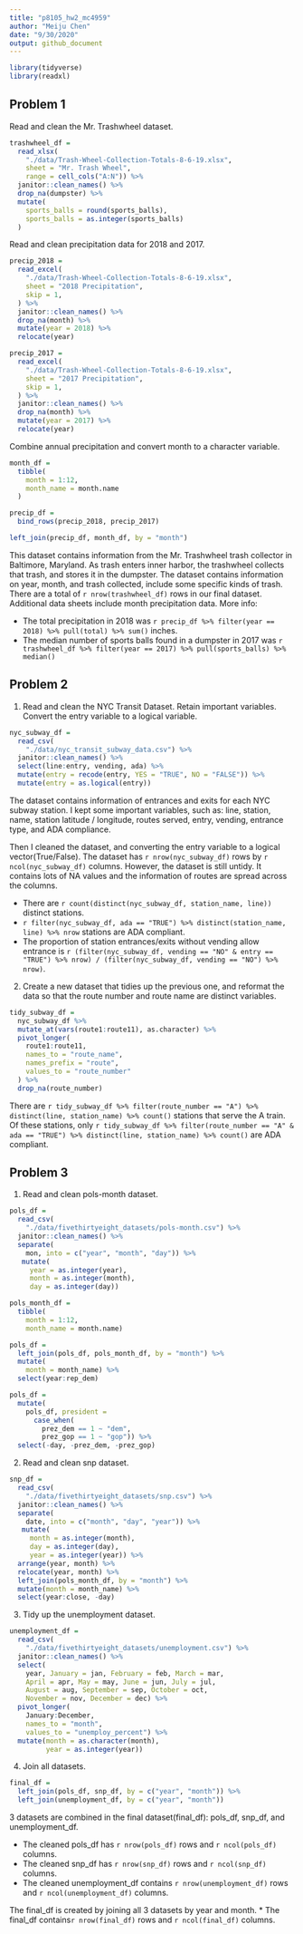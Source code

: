 ```yaml
---
title: "p8105_hw2_mc4959"
author: "Meiju Chen"
date: "9/30/2020"
output: github_document
---
```


```r
library(tidyverse)
library(readxl)
```

## Problem 1

Read and clean the Mr. Trashwheel dataset.

```r
trashwheel_df = 
  read_xlsx(
    "./data/Trash-Wheel-Collection-Totals-8-6-19.xlsx",
    sheet = "Mr. Trash Wheel",
    range = cell_cols("A:N")) %>%
  janitor::clean_names() %>%
  drop_na(dumpster) %>%
  mutate(
    sports_balls = round(sports_balls),
    sports_balls = as.integer(sports_balls)
  )
```

Read and clean precipitation data for 2018 and 2017.

```r
precip_2018 = 
  read_excel(
    "./data/Trash-Wheel-Collection-Totals-8-6-19.xlsx",
    sheet = "2018 Precipitation",
    skip = 1,
  ) %>%
  janitor::clean_names() %>%
  drop_na(month) %>%
  mutate(year = 2018) %>%
  relocate(year)

precip_2017 = 
  read_excel(
    "./data/Trash-Wheel-Collection-Totals-8-6-19.xlsx",
    sheet = "2017 Precipitation",
    skip = 1,
  ) %>%
  janitor::clean_names() %>%
  drop_na(month) %>%
  mutate(year = 2017) %>%
  relocate(year)
```

Combine annual precipitation and convert month to a character variable.

```r
month_df = 
  tibble(
    month = 1:12,
    month_name = month.name
  )

precip_df = 
  bind_rows(precip_2018, precip_2017)

left_join(precip_df, month_df, by = "month")
```

This dataset contains information from the Mr. Trashwheel trash collector in Baltimore, Maryland. As trash enters inner harbor, the trashwheel collects that trash, and stores it in the dumpster. The dataset contains information on year, month, and trash collected, include some specific kinds of trash. There are a total of `r nrow(trashwheel_df)` rows in our final dataset. Additional data sheets include month precipitation data. More info:

* The total precipitation in 2018 was `r precip_df %>% filter(year == 2018) %>% pull(total) %>% sum()` inches.
* The median number of sports balls found in a dumpster in 2017 was `r trashwheel_df %>% filter(year == 2017) %>% pull(sports_balls) %>% median()`




## Problem 2

(1) Read and clean the NYC Transit Dataset.
Retain important variables.
Convert the entry variable to a logical variable.

```r
nyc_subway_df = 
  read_csv(
    "./data/nyc_transit_subway_data.csv") %>%
  janitor::clean_names() %>%
  select(line:entry, vending, ada) %>% 
  mutate(entry = recode(entry, YES = "TRUE", NO = "FALSE")) %>% 
  mutate(entry = as.logical(entry))
```

The dataset contains information of entrances and exits for each NYC subway station. I kept some important variables, such as: line, station, name, station latitude / longitude, routes served, entry, vending, entrance type, and ADA compliance.

Then I cleaned the dataset, and converting the entry variable to a logical vector(True/False).
The dataset has `r nrow(nyc_subway_df)` rows by `r ncol(nyc_subway_df)` columns. However, the dataset is still untidy. It contains lots of NA values and the information of routes are spread across the columns.

* There are `r count(distinct(nyc_subway_df, station_name, line))` distinct stations.
* `r filter(nyc_subway_df, ada == "TRUE") %>% distinct(station_name, line) %>% nrow` stations are ADA compliant.
* The proportion of station entrances/exits without vending allow entrance is `r (filter(nyc_subway_df, vending == "NO" & entry == "TRUE") %>% nrow) / (filter(nyc_subway_df, vending == "NO") %>% nrow)`.


(2) Create a new dataset that tidies up the previous one, and reformat the data so that the route number and route name are distinct variables.

```r
tidy_subway_df =
  nyc_subway_df %>%
  mutate_at(vars(route1:route11), as.character) %>%
  pivot_longer(
    route1:route11,
    names_to = "route_name",
    names_prefix = "route",
    values_to = "route_number"
  ) %>% 
  drop_na(route_number)
```

There are `r tidy_subway_df %>% filter(route_number == "A") %>% distinct(line, station_name) %>% count()` stations that serve the A train. Of these stations, only `r tidy_subway_df %>% filter(route_number == "A" & ada == "TRUE") %>% distinct(line, station_name) %>% count()` are ADA compliant.



## Problem 3

(1) Read and clean pols-month dataset. 

```r
pols_df = 
  read_csv(
    "./data/fivethirtyeight_datasets/pols-month.csv") %>% 
  janitor::clean_names() %>%
  separate(
    mon, into = c("year", "month", "day")) %>%
   mutate(
     year = as.integer(year),
     month = as.integer(month),
     day = as.integer(day))

pols_month_df = 
  tibble(
    month = 1:12,
    month_name = month.name)

pols_df = 
  left_join(pols_df, pols_month_df, by = "month") %>% 
  mutate(
    month = month_name) %>% 
  select(year:rep_dem)

pols_df = 
  mutate(
    pols_df, president = 
      case_when(
        prez_dem == 1 ~ "dem",
        prez_gop == 1 ~ "gop")) %>% 
  select(-day, -prez_dem, -prez_gop)

```

(2) Read and clean snp dataset. 

```r
snp_df = 
  read_csv(
    "./data/fivethirtyeight_datasets/snp.csv") %>% 
  janitor::clean_names() %>%
  separate(
    date, into = c("month", "day", "year")) %>%
   mutate(
     month = as.integer(month),
     day = as.integer(day),
     year = as.integer(year)) %>% 
  arrange(year, month) %>% 
  relocate(year, month) %>% 
  left_join(pols_month_df, by = "month") %>% 
  mutate(month = month_name) %>% 
  select(year:close, -day)
```

(3) Tidy up the unemployment dataset.

```r
unemployment_df = 
  read_csv(
    "./data/fivethirtyeight_datasets/unemployment.csv") %>% 
  janitor::clean_names() %>%
  select(
    year, January = jan, February = feb, March = mar, 
    April = apr, May = may, June = jun, July = jul, 
    August = aug, September = sep, October = oct, 
    November = nov, December = dec) %>% 
  pivot_longer(
    January:December,
    names_to = "month",
    values_to = "unemploy_percent") %>% 
  mutate(month = as.character(month),
         year = as.integer(year))
```

(4) Join all datasets.

```r
final_df = 
  left_join(pols_df, snp_df, by = c("year", "month")) %>% 
  left_join(unemployment_df, by = c("year", "month"))
```

3 datasets are combined in the final dataset(final_df): pols_df, snp_df, and unemployment_df. 

* The cleaned pols_df has `r nrow(pols_df)` rows and `r ncol(pols_df)` columns. 
* The cleaned snp_df has `r nrow(snp_df)` rows and `r ncol(snp_df)` columns. 
* The cleaned unemployment_df contains `r nrow(unemployment_df)` rows and `r ncol(unemployment_df)` columns.

The final_df is created by joining all 3 datasets by year and month. 
* The final_df contains`r nrow(final_df)` rows and `r ncol(final_df)` columns.



